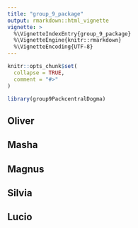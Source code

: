 ```yaml
---
title: "group_9_package"
output: rmarkdown::html_vignette
vignette: >
  %\VignetteIndexEntry{group_9_package}
  %\VignetteEngine{knitr::rmarkdown}
  %\VignetteEncoding{UTF-8}
---
```


```r
knitr::opts_chunk$set(
  collapse = TRUE,
  comment = "#>"
)
```

```r
library(group9PackcentralDogma)
```

## Oliver


## Masha

## Magnus

## Silvia

## Lucio



